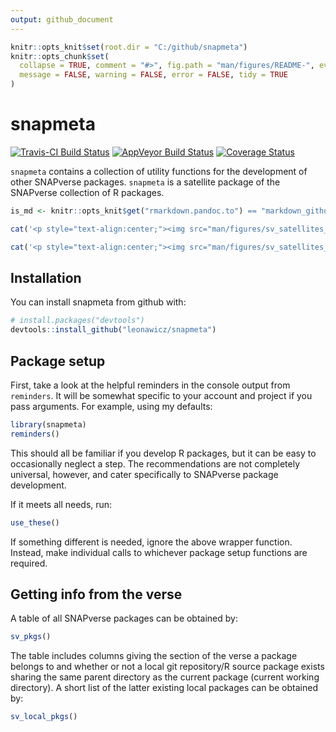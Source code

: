 ```yaml
---
output: github_document
---
```


<!-- README.md is generated from README.Rmd. Please edit that file -->

```r
knitr::opts_knit$set(root.dir = "C:/github/snapmeta")
knitr::opts_chunk$set(
  collapse = TRUE, comment = "#>", fig.path = "man/figures/README-", eval = TRUE,
  message = FALSE, warning = FALSE, error = FALSE, tidy = TRUE
)
```

# snapmeta

[![Travis-CI Build Status](https://travis-ci.org/leonawicz/snapmeta.svg?branch=master)](https://travis-ci.org/leonawicz/snapmeta)
[![AppVeyor Build Status](https://ci.appveyor.com/api/projects/status/github/leonawicz/snapmeta?branch=master&svg=true)](https://ci.appveyor.com/project/leonawicz/snapmeta)
[![Coverage Status](https://img.shields.io/codecov/c/github/leonawicz/snapmeta/master.svg)](https://codecov.io/github/leonawicz/snapmeta?branch=master)

`snapmeta` contains a collection of utility functions for the development of other SNAPverse packages.
`snapmeta` is a satellite package of the SNAPverse collection of R packages.

```r
is_md <- knitr::opts_knit$get("rmarkdown.pandoc.to") == "markdown_github-ascii_identifiers"
```

```r
cat('<p style="text-align:center;"><img src="man/figures/sv_satellites_dev.png" width=350></p><br>')
```

```r
cat('<p style="text-align:center;"><img src="man/figures/sv_satellites_dev.svg"></p>')
```

## Installation

You can install snapmeta from github with:

```r
# install.packages("devtools")
devtools::install_github("leonawicz/snapmeta")
```

## Package setup

First, take a look at the helpful reminders in the console output from `reminders`.
It will be somewhat specific to your account and project if you pass arguments.
For example, using my defaults:

```r
library(snapmeta)
reminders()
```

This should all be familiar if you develop R packages, but it can be easy to occasionally neglect a step.
The recommendations are not completely universal, however, and cater specifically to SNAPverse package development.

If it meets all needs, run:

```r
use_these()
```

If something different is needed, ignore the above wrapper function.
Instead, make individual calls to whichever package setup functions are required.

## Getting info from the verse

A table of all SNAPverse packages can be obtained by:

```r
sv_pkgs()
```

The table includes columns giving the section of the verse a package belongs to and whether or not a local git repository/R source package
exists sharing the same parent directory as the current package (current working directory).
A short list of the latter existing local packages can be obtained by:

```r
sv_local_pkgs()
```
